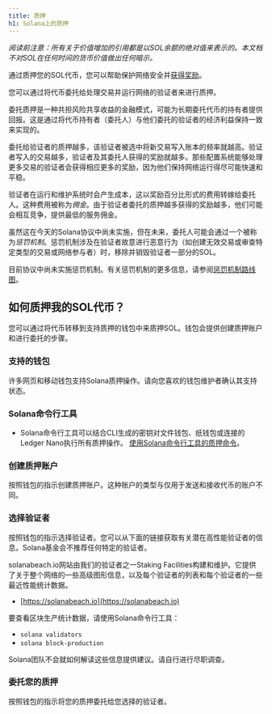 ```yaml
---
title: 质押
h1: Solana上的质押
---
```


*阅读前注意：所有关于价值增加的引用都是以SOL余额的绝对值来表示的。本文档不对SOL在任何时间的货币价值做出任何暗示。*

通过质押您的SOL代币，您可以帮助保护网络安全并[获得奖励](https://docs.anza.xyz/implemented-proposals/staking-rewards)。

您可以通过将代币委托给处理交易并运行网络的验证者来进行质押。

委托质押是一种共担风险共享收益的金融模式，可能为长期委托代币的持有者提供回报。这是通过将代币持有者（委托人）与他们委托的验证者的经济利益保持一致来实现的。

委托给验证者的质押越多，该验证者被选中将新交易写入账本的频率就越高。验证者写入的交易越多，验证者及其委托人获得的奖励就越多。那些配置系统能够处理更多交易的验证者会获得相应更多的奖励，因为他们保持网络运行得尽可能快速和平稳。

验证者在运行和维护系统时会产生成本，这以奖励百分比形式的费用转嫁给委托人。这种费用被称为*佣金*。由于验证者委托的质押越多获得的奖励越多，他们可能会相互竞争，提供最低的服务佣金。

虽然这在今天的Solana协议中尚未实施，但在未来，委托人可能会通过一个被称为*惩罚机制*。惩罚机制涉及在验证者故意进行恶意行为（如创建无效交易或审查特定类型的交易或网络参与者）时，移除并销毁验证者一部分的SOL。

目前协议中尚未实施惩罚机制。有关惩罚机制的更多信息，请参阅[惩罚机制路线图](https://docs.anza.xyz/proposals/optimistic-confirmation-and-slashing#slashing-roadmap)。

## 如何质押我的SOL代币？

您可以通过将代币转移到支持质押的钱包中来质押SOL。钱包会提供创建质押账户和进行委托的步骤。

### 支持的钱包

许多网页和移动钱包支持Solana质押操作。请向您喜欢的钱包维护者确认其支持状态。

### Solana命令行工具

* Solana命令行工具可以结合CLI生成的密钥对文件钱包、纸钱包或连接的Ledger
  Nano执行所有质押操作。
  [使用Solana命令行工具的质押命令](https://docs.anza.xyz/cli/examples/delegate-stake)。

### 创建质押账户

按照钱包的指示创建质押账户。这种账户的类型与仅用于发送和接收代币的账户不同。

### 选择验证者

按照钱包的指示选择验证者。您可以从下面的链接获取有关潜在高性能验证者的信息。Solana基金会不推荐任何特定的验证者。

solanabeach.io网站由我们的验证者之一Staking
Facilities构建和维护。它提供了关于整个网络的一些高级图形信息，以及每个验证者的列表和每个验证者的一些最近性能统计数据。

* [https://solanabeach.io](https://solanabeach.io)

要查看区块生产统计数据，请使用Solana命令行工具：

* `solana validators`
* `solana block-production`

Solana团队不会就如何解读这些信息提供建议。请自行进行尽职调查。

### 委托您的质押

按照钱包的指示将您的质押委托给您选择的验证者。
